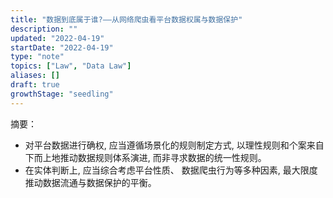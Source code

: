 ```yaml
---
title: "数据到底属于谁?——从网络爬虫看平台数据权属与数据保护"
description: ""
updated: "2022-04-19"
startDate: "2022-04-19"
type: "note"
topics: ["Law", "Data Law"]
aliases: []
draft: true
growthStage: "seedling"
---
```


摘要：
- 对平台数据进行确权, 应当遵循场景化的规则制定方式, 以理性规则和个案来自下而上地推动数据规则体系演进, 而非寻求数据的统一性规则。
- 在实体判断上, 应当综合考虑平台性质、 数据爬虫行为等多种因素, 最大限度推动数据流通与数据保护的平衡。
